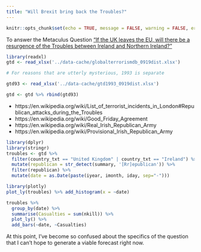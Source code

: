 ```yaml
---
title: "Will Brexit bring back the Troubles?"
---
```


```r
knitr::opts_chunk$set(echo = TRUE, message = FALSE, warning = FALSE, error = FALSE)
```

To answer the Metaculus Question ["If the UK leaves the EU, will there be a resurgence of the Troubles between Ireland and Northern Ireland?"](https://www.metaculus.com/questions/2586/if-the-uk-leaves-the-eu-will-there-be-a-resurgence-of-the-troubles-between-ireland-and-northern-ireland/)

```r
library(readxl)
gtd <- read_xlsx('../data-cache/globalterrorismdb_0919dist.xlsx')

# For reasons that are utterly mysterious, 1993 is separate

gtd93 <- read_xlsx('../data-cache/gtd1993_0919dist.xlsx')

gtd <- gtd %>% rbind(gtd93)
```

* https://en.wikipedia.org/wiki/List_of_terrorist_incidents_in_London#Republican_attacks_during_the_Troubles
* https://en.wikipedia.org/wiki/Good_Friday_Agreement
* https://en.wikipedia.org/wiki/Real_Irish_Republican_Army
* https://en.wikipedia.org/wiki/Provisional_Irish_Republican_Army


```r
library(dplyr)
library(stringr)
troubles <- gtd %>%
  filter(country_txt == "United Kingdom" | country_txt == "Ireland") %>%
  mutate(republican = str_detect(summary, '[Rr]epublican')) %>%
  filter(republican) %>%
  mutate(date = as.Date(paste(iyear, imonth, iday, sep="-")))
```

```r
library(plotly)
plot_ly(troubles) %>% add_histogram(x = ~date)
```

```r
troubles %>%
  group_by(date) %>%
  summarise(Casualties = sum(nkill)) %>%
  plot_ly() %>%
  add_bars(~date, ~Casualties)
```

At this point, I've become so confused about the specifics of the question that I can't hope to generate a viable forecast right now.